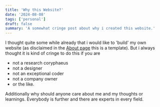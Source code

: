 ```yaml
---
title: 'Why this Website?'
date: '2024-08-08'
tags: ['personal']
draft: false
summary: 'A somewhat cringe post about why i created this website.'
---
```


I thought quite some while already that i would like to 'build' my own website (as disclaimed in the
[About page](https://www.michaelscheiwiller.com/about) this is a template). But i always thought it is
kind of cringe to do this if you are

- not a research coryphaeus
- not a designer
- not an exceptional coder
- not a company owner
- or the like.

Additionally why should anyone care about me and my thoughts or learnings. Everybody is further and there
are experts in every field.
